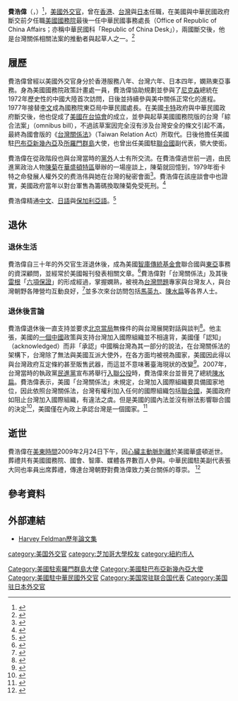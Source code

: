 
'''費浩偉'''（{{lang-en|Harvey Julien Feldman}}，{{bd|1931年|6月25日|2009年|2月24日|catIdx=Feldman}}）<ref>{{cite web |url=http://history.state.gov/departmenthistory/people/feldman-harvey-j |title=Harvey J. Feldman |publisher=[[Office_of_the_Historian,_US_Department_of_State|Office of the Historian, US Department of State]] |date= |accessdate=2009年2月26日 |language=en |archive-date=2021年5月3日 |archive-url=https://web.archive.org/web/20210503062738/https://history.state.gov/departmenthistory/people/feldman-harvey-j |dead-url=no }}</ref>，[[美國|美國]][[外交官|外交官]]，曾在[[香港|香港]]、[[台灣|台灣]]與[[日本|日本]]任職，在美國與中華民國政府斷交前夕任職[[美國國務院|美國國務院]]最後一任中華民國事務處長（Office of Republic of China Affairs；亦稱中華民國科「Republic of China Desk」），兩國斷交後，他是台灣關係相關法案的推動者與起草人之一。<ref>{{cite news |author=張宗智、林寶慶 |coauthors= |title=美前外交官中國通 費浩偉病逝 |url=http://udn.com/NEWS/WORLD/WOR6/4757400.shtml |format= |work= |publisher=聯合新聞網 |location= |id= |pages= |page= |date=2009年2月26日 |accessdate=2009-02-26 |language=zh |archive-date=2009-03-01 |archive-url=https://web.archive.org/web/20090301135234/http://udn.com/NEWS/WORLD/WOR6/4757400.shtml |dead-url=no }}</ref>

==履歷==
費浩偉曾經以美國外交官身分於香港服務八年、台灣六年、日本四年，嫻熟東亞事務。身為美國國務院政策計畫處一員，費浩偉協助規劃並參與了[[尼克森|尼克森]]總統在1972年歷史性的中國大陸首次訪問，日後並持續參與美中關係正常化的進程。1977年接替[[李文_(美國外交官)|李文]]成為國務院東亞局中華民國處長。在美國[[卡特|卡特]]政府與中華民國政府斷交後，他也促成了[[美國在台協會|美國在台協會]]的成立，並參與起草美國國務院版的台灣「綜合法案」（omnibus bill），不過該草案因完全沒有涉及台灣安全的條文引起不滿，最終為國會版的《[[台灣關係法|台灣關係法]]》（Taiwan Relation Act）所取代。日後他擔任美國駐[[巴布亞新幾內亞|巴布亞新幾內亞]]及[[所羅門群島|所羅門群島]]大使，也曾出任美國駐[[聯合國|聯合國]]副代表，領大使銜。

費浩偉在從政階段也與台灣當時的[[黨外|黨外]]人士有所交流。在費浩偉過世前一週，由民進黨政治人物[[陳菊|陳菊]]在[[華盛頓特區|華盛頓特區]]舉辦的一場座談上，陳菊就回憶到，1979年銜卡特之命發展人權外交的费浩伟與她在台灣的秘密會面<ref>{{cite news |author=何山 |coauthors= |title=专访高雄市长陈菊 |url=http://www.rfa.org/cantonese/features/taiwan/chen_chu-02252009140743.html?encoding=simplified |format= |work= |publisher=自由亞洲電台 |location= |id= |pages= |page= |date=2009年2月25日 |accessdate=2009-02-28 |language=zh |archive-date=2019-11-16 |archive-url=https://web.archive.org/web/20191116142023/https://www.rfa.org/cantonese/features/taiwan/chen_chu-02252009140743.html?encoding=simplified |dead-url=no }}</ref>。費浩偉在該座談會中也證實，美國政府當年以對台軍售為籌碼換取陳菊免受死刑。<ref>{{cite news|author=季平|coauthors=|title=美國前外交官兼兩岸問題專家費浩偉病逝|url=http://www.rti.org.tw/News/NewsContentHome.aspx?t=1&NewsID=145350|format=|work=|publisher=中國時報|location=|id=|pages=|page=|date=2009年2月25日|accessdate=2009-02-28|language=zh}}{{dead link|date=2018年4月 |bot=InternetArchiveBot |fix-attempted=yes }}</ref>

費浩偉精通[[中文|中文]]、[[日語|日語]]與[[保加利亞語|保加利亞語]]。<ref>{{cite web|url=http://www.uscc.gov/bios/04_02_06bios/feldmanharvey%20.htm|title=Ambassador Harvey Feldman|publisher=美、中經濟暨安全檢討委員會|date=|accessdate=2009年2月26日|language=en|deadurl=yes|archiveurl=https://web.archive.org/web/20090807001020/http://www.uscc.gov/bios/04_02_06bios/feldmanharvey%20.htm|archivedate=2009年8月7日}}</ref>

==退休==
===退休生活===
費浩偉自三十年的外交官生涯退休後，成為美國[[智庫|智庫]][[傳統基金會|傳統基金會]]聯合國與[[東亞|東亞]]事務的資深顧問，並經常於美國報刊發表相關文章。<ref>{{cite web|url=http://blog.heritage.org/2009/02/26/ambassador-harvey-feldman/|title=Ambassador Harvey Feldman|publisher=傳統基金會|date=|accessdate=2009年2月28日|language=en|archive-date=2011年6月16日|archive-url=https://web.archive.org/web/20110616223731/http://blog.heritage.org/2009/02/26/ambassador-harvey-feldman/|dead-url=no}}</ref>費浩偉對「台灣關係法」及其後[[雷根|雷根]]「[[六項保證|六項保證]]」的形成經過，掌握嫻熟，被視為[[台灣問題|台灣問題]]專家與台灣友人，與台灣朝野各陣營均互動良好，<ref>{{cite news|author=張宗智、林寶慶|coauthors=|title=費浩偉心臟病發去世 美資深退休外交官|url=http://www.worldjournal.com/wj-tw-news.php?nt_seq_id=1851795|format=|work=|publisher=世界日報|location=|id=|pages=|page=|date=2009年2月25日|accessdate=2009-02-26|language=zh|deadurl=yes|archiveurl=https://web.archive.org/web/20090301010705/http://www.worldjournal.com/wj-tw-news.php?nt_seq_id=1851795|archivedate=2009年3月1日}}</ref>並多次來台訪問包括[[馬英九|馬英九]]、[[陳水扁|陳水扁]]等各界人士。

===退休後言論===
費浩偉退休後一直支持並要求[[中華人民共和國政府|北京當局]]無條件的與台灣展開對話與談判<ref>{{cite news|author=Harvey Feldman|coauthors=|title=Taiwan Vote Demands a Softer Stance by Beijing|url=http://articles.latimes.com/2004/mar/24/opinion/oe-feldman24|format=|work=|publisher=LATimes|location=|id=|pages=|page=|date=March 24, 2004|accessdate=2009-02-26|language=en|archive-date=2016-03-08|archive-url=https://web.archive.org/web/20160308174317/http://articles.latimes.com/2004/mar/24/opinion/oe-feldman24|dead-url=no}}</ref>。他主張，美國的[[一個中國|一個中國]]政策與支持台灣加入國際組織並不相違背，美國僅「認知」（acknowledged）而非「承認」中國稱台灣為其一部分的說法，在台灣關係法的架構下，台灣除了無法與美國互派大使外，在各方面均被視為國家，美國因此得以與台灣政府互定條約甚至販售武器，而這並不意味著臺海現狀的改變<ref>{{cite web |url=http://www.heritage.org/Research/AsiaandthePacific/wm1465.cfm |title=The Taiwan Status Quo "As We Define It" |accessdate=2009-02-27 |author=Harvey Feldman |coauthors= |date=May 22, 2007 |work= |publisher=傳統基金會 |language=en |deadurl=yes |archiveurl=https://web.archive.org/web/20090226222742/http://www.heritage.org/Research/AsiaandthePacific/wm1465.cfm |archivedate=2009-02-26 }}</ref>。2007年，台灣當時的執政黨[[民進黨|民進黨]]宣布將舉行[[入聯公投|入聯公投]]時，費浩偉來台並晉見了總統[[陳水扁|陳水扁]]。費浩偉表示，美國「台灣關係法」未規定，台灣加入國際組織要具備國家地位，因此依照台灣關係法，台灣有權利加入任何的國際組織包括[[聯合國|聯合國]]，美國政府如阻止台灣加入國際組織，有違法之虞。但是美國的國內法並沒有辦法影響聯合國的決定<ref>{{cite news|author=|coauthors=|title=陳總統：台灣地位問題 勿忽略2300萬人民心聲|url=http://www.cbs.org.tw/big5/topic/2007/070906/news_070905e.aspx|format=|work=|publisher=中央社|location=|id=|pages=|page=|date=2007年9月5日|accessdate=2009-02-26|language=zh|archive-date=2009-02-28|archive-url=https://web.archive.org/web/20090228221557/http://www.cbs.org.tw/big5/topic/2007/070906/news_070905e.aspx|dead-url=yes}}</ref>，美國僅在內政上承認台灣是一個國家。<ref>{{cite news|author=|coauthors=|title=费浩伟澄清扁引述：美内政上视台湾为“国家” 国际上不是|url=http://www.zaobao.com/special/newspapers/2007/09/taiwan070911a.html|format=|work=|publisher=聯合早報|location=|id=|pages=|page=|date=2007年9月11日|accessdate=2009-02-26|language=zh|archive-date=2011-01-25|archive-url=https://web.archive.org/web/20110125151418/http://zaobao.com/special/newspapers/2007/09/taiwan070911a.html|dead-url=no}}</ref>

==逝世==
費浩偉在[[美東時間|美東時間]]2009年2月24日下午，因[[心臟|心臟]][[主動脈剝離|主動脈剝離]]於美國華盛頓逝世。葬禮共有美國國務院、國會、智庫、媒體各界數百人參與。中華民國駐美副代表張大同也率員出席葬禮，傳達台灣朝野對費浩偉致力美台關係的尊崇。 <ref>{{cite news|author=|coauthors=|title=費浩偉喪禮 駐美官員傳達台灣朝野的哀悼|url=http://news.chinatimes.com/2007Cti/2007Cti-News/2007Cti-News-Content/0,4521,130504+132009022700938,00.html|format=|work=|publisher=中國時報|location=|id=|pages=|page=|date=2009年2月27日|accessdate=2009-02-28|language=zh|deadurl=yes|archiveurl=https://web.archive.org/web/20090303132656/http://news.chinatimes.com/2007Cti/2007Cti-News/2007Cti-News-Content/0,4521,130504+132009022700938,00.html|archivedate=2009年3月3日}}</ref>

==參考資料==
<div class="references-small">
<references />
</div>

==外部連結==
*[https://web.archive.org/web/20090227131541/http://www.heritage.org/about/staff/HarveyFeldmanpapers.cfm Harvey Feldman歷年論文集]


{{DEFAULTSORT:Feldman, Harvey}}
[[Category:美國駐索羅門群島大使|Category:美國駐索羅門群島大使]]
[[Category:美國駐巴布亞新幾內亞大使|Category:美國駐巴布亞新幾內亞大使]]
[[category:美国外交官|category:美国外交官]]
[[Category:美國駐中華民國外交官|Category:美國駐中華民國外交官]]
[[category:芝加哥大學校友|category:芝加哥大學校友]]
[[category:紐約市人|category:紐約市人]]
[[Category:美国常驻联合国代表|Category:美国常驻联合国代表]]
[[Category:美国驻日本外交官|Category:美国驻日本外交官]]
